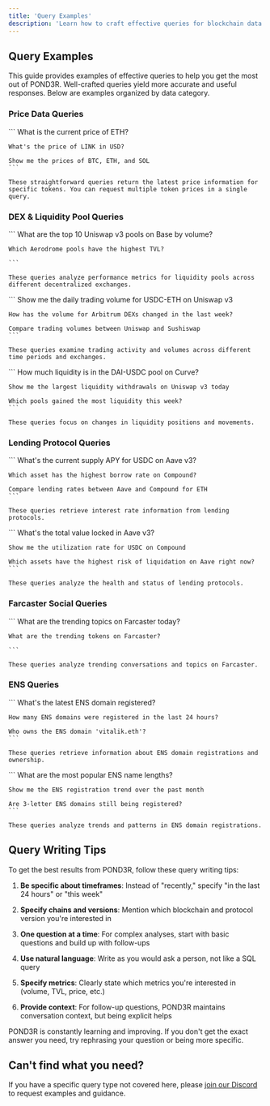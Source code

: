 ```yaml
---
title: 'Query Examples'
description: 'Learn how to craft effective queries for blockchain data'
---
```


## Query Examples

This guide provides examples of effective queries to help you get the most out of POND3R. Well-crafted queries yield more accurate and useful responses. Below are examples organized by data category.

### Price Data Queries

<AccordionGroup>
  <Accordion title="Basic Price Queries">
    ```
    What is the current price of ETH?
    
    What's the price of LINK in USD?
    
    Show me the prices of BTC, ETH, and SOL
    ```
    
    These straightforward queries return the latest price information for specific tokens. You can request multiple token prices in a single query.
  </Accordion>
  

### DEX & Liquidity Pool Queries

<AccordionGroup>
  <Accordion title="Pool Performance">
    ```
    What are the top 10 Uniswap v3 pools on Base by volume?
    
    Which Aerodrome pools have the highest TVL?
    
    ```
    
    These queries analyze performance metrics for liquidity pools across different decentralized exchanges.
  </Accordion>
  
  <Accordion title="Trade Volume Analysis">
    ```
    Show me the daily trading volume for USDC-ETH on Uniswap v3
    
    How has the volume for Arbitrum DEXs changed in the last week?
    
    Compare trading volumes between Uniswap and Sushiswap
    ```
    
    These queries examine trading activity and volumes across different time periods and exchanges.
  </Accordion>
  
  <Accordion title="Liquidity Analysis">
    ```
    How much liquidity is in the DAI-USDC pool on Curve?
    
    Show me the largest liquidity withdrawals on Uniswap v3 today
    
    Which pools gained the most liquidity this week?
    ```
    
    These queries focus on changes in liquidity positions and movements.
  </Accordion>
</AccordionGroup>

### Lending Protocol Queries

<AccordionGroup>
  <Accordion title="Interest Rate Queries">
    ```
    What's the current supply APY for USDC on Aave v3?
    
    Which asset has the highest borrow rate on Compound?
    
    Compare lending rates between Aave and Compound for ETH
    ```
    
    These queries retrieve interest rate information from lending protocols.
  </Accordion>
  
  <Accordion title="Protocol Health Queries">
    ```
    What's the total value locked in Aave v3?
    
    Show me the utilization rate for USDC on Compound
    
    Which assets have the highest risk of liquidation on Aave right now?
    ```
    
    These queries analyze the health and status of lending protocols.
  </Accordion>
</AccordionGroup>

### Farcaster Social Queries

<AccordionGroup>
  <Accordion title="Trending Topics">
    ```
    What are the trending topics on Farcaster today?
    
    What are the trending tokens on Farcaster?
  
    ```
    
    These queries analyze trending conversations and topics on Farcaster.
  </Accordion>
</AccordionGroup>

### ENS Queries

<AccordionGroup>
  <Accordion title="Domain Registration">
    ```
    What's the latest ENS domain registered?
    
    How many ENS domains were registered in the last 24 hours?
    
    Who owns the ENS domain 'vitalik.eth'?
    ```
    
    These queries retrieve information about ENS domain registrations and ownership.
  </Accordion>
  
  <Accordion title="ENS Trends">
    ```
    What are the most popular ENS name lengths?
    
    Show me the ENS registration trend over the past month
    
    Are 3-letter ENS domains still being registered?
    ```
    
    These queries analyze trends and patterns in ENS domain registrations.
  </Accordion>
</AccordionGroup>


## Query Writing Tips

To get the best results from POND3R, follow these query writing tips:

1. **Be specific about timeframes**: Instead of "recently," specify "in the last 24 hours" or "this week"

2. **Specify chains and versions**: Mention which blockchain and protocol version you're interested in 

3. **One question at a time**: For complex analyses, start with basic questions and build up with follow-ups

4. **Use natural language**: Write as you would ask a person, not like a SQL query

5. **Specify metrics**: Clearly state which metrics you're interested in (volume, TVL, price, etc.)

6. **Provide context**: For follow-up questions, POND3R maintains conversation context, but being explicit helps

<Note>
POND3R is constantly learning and improving. If you don't get the exact answer you need, try rephrasing your question or being more specific.
</Note>

## Can't find what you need?

If you have a specific query type not covered here, please [join our Discord](https://discord.gg/yK9eg5Sr7e) to request examples and guidance. 